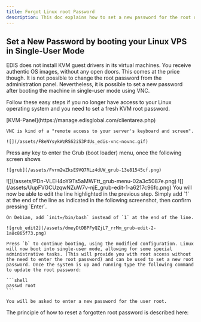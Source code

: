 ```yaml
---
title: Forgot Linux root Password
description: This doc explains how to set a new password for the root user on a Linux VPS by booting the machine in single-user mode using VNC.
---
```



## **Set a New Password by booting your Linux VPS in Single-User Mode**

EDIS does not install KVM guest drivers in its virtual machines. You receive authentic OS images, without any open doors. This comes at the price though. It is not possible to change the root password from the administration panel. Nevertheless, it is possible to set a new password after booting the machine in single-user mode using VNC.

Follow these easy steps if you no longer have access to your Linux operating system and you need to set a fresh KVM root password.

<Steps>
  <Step title='Start by Enabling VNC'>
    [KVM-Panel](https://manage.edisglobal.com/clientarea.php)

    VNC is kind of a "remote access to your server's keyboard and screen".

    ![](/assets/F8eNYsykWzRS62iS3P4Us_edis-vnc-novnc.gif)

  </Step>
  <Step title='Lauch noVNC session' />
  <Step title='Reboot your VPS' />
  <Step title='Enter the Grub (boot loader) menu'>
    Press any key to enter the Grub (boot loader) menu, once the following screen shows

    ![grub](/assets/Fvrm2wZksE9VQ7RLz4dUW_grub-13e81545cf.png)

  </Step>
  <Step title='Press `e` on your keyboard to edit the kernel boot options.'>
    ![](/assets/PDn-VLEH4oY9Ts5aMWFtt_grub-menu-02a3c5087e.png)
  </Step>
  <Step title='Highlight the second stanzas (line) and press `e` again.'>
    ![](/assets/UupFVGCUzqwNZuW7v-njE_grub-edit-1-a6217c96fc.png)
  </Step>
  <Step title='Edit the line highlighted in the previous step'>
    You will now be able to edit the line highlighted in the previous step. Simply add `1` at the end of the line as indicated in the following screenshot, then confirm pressing `Enter`.

    On Debian, add `init=/bin/bash` instead of `1` at the end of the line.

    ![grub_edit2](/assets/dmeyDtDBPFyQZjL7_rrMm_grub-edit-2-1a8c865f73.png)

  </Step>
  <Step title='Now you see the Grub stanzas as shown in step 5'>

    Press `b` to continue booting, using the modified configuration. Linux will now boot into single-user mode, allowing for some special administrative tasks. (This will provide you with root access without the need to enter the root password) and can be used to set a new root password. Once the system is up and running type the following command to update the root password:

    ```shell
    passwd root
    ```

    You will be asked to enter a new password for the user root.

  </Step>
  <Step title='Once finished, reboot your VPS and you will be able to use the newly set root password' />
</Steps>

The principle of how to reset a forgotten root password is described here:

<CtaButton
  label='External WIKI article'
  link='https://en.wikibooks.org/wiki/Linux_Guide/Reset_a_forgotten_root_password'
  openInNewTab={true}
/>
